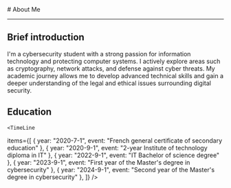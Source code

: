 
<BaseLayout title="About">
  <BaseCard title="About">
# About Me

---

## Brief introduction

I'm a cybersecurity student with a strong passion for information technology and protecting computer systems. I actively explore areas such as cryptography, network attacks, and defense against cyber threats. My academic journey allows me to develop advanced technical skills and gain a deeper understanding of the legal and ethical issues surrounding digital security.

## Education

    <TimeLine

items={[
{ year: "2020-7-1", event: "French general certificate of secondary education" },
{ year: "2020-9-1", event: "2-year Institute of technology diploma in IT" },
{ year: "2022-9-1", event: "IT Bachelor of science degree" },
{ year: "2023-9-1", event: "First year of the Master's degree in cybersecurity" },
{ year: "2024-9-1", event: "Second year of the Master's degree in cybersecurity" },
]}
/>

  </BaseCard>
</BaseLayout>
